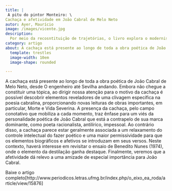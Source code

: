 ```yaml
---
title: |
 A pitu do pintor Monteiro: \ 
Cachaça e afetividade em João Cabral de Melo Neto
autor: Ayer, Maurício
image: /images/vicente.jpg
description: 
  Por meio da recosntituição de trajetórias, o livro explora o modernismo pernambucano da primeira metade do século XX.
category: artigo
about: A cachaça está presente ao longo de toda a obra poética de João Cabral de Melo Neto, desde O engenheiro até Sevilha andando. 
  template: trestles
  image-width: 10em
  image-shape: rounded

---
```


A cachaça está presente ao longo de toda a obra poética de João Cabral de Melo Neto, desde O engenheiro até Sevilha andando. Embora não chegue a constituir uma tópica, ao dirigir nossa atenção para o motivo da cachaça é possível descobrir elementos reveladores de uma clivagem específica na poesia cabralina, proporcionando novas leituras de obras importantes, em particular, Morte e Vida Severina. A presença da cachaça, pelo campo conotativo que mobiliza a cada momento, traz ênfase para um viés da personalidade poética de João Cabral que está a contrapelo de sua marca dominante, como poeta racionalista, antilírico, impessoal. Ao contrário disso, a cachaça parece estar geralmente associada a um relaxamento do controle intelectual do fazer poético e uma maior permissividade para que os elementos biográficos e afetivos se introduzam em seus versos. Neste contexto, haverá interesse em revisitar o ensaio de Benedito Nunes (1974), onde o elemento da destilação ganha destaque. Finalmente, veremos que a afetividade dá relevo a uma amizade de especial importância para João Cabral.

Baixe o artigo completo[http://www.periodicos.letras.ufmg.br/index.php/o_eixo_ea_roda/article/view/15876]